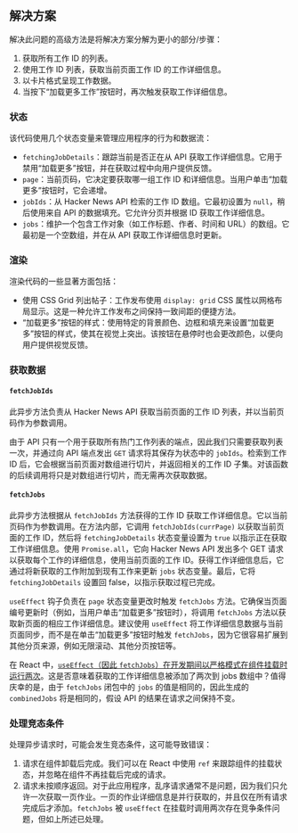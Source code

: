 
## 解决方案

解决此问题的高级方法是将解决方案分解为更小的部分/步骤：

1. 获取所有工作 ID 的列表。
2. 使用工作 ID 列表，获取当前页面工作 ID 的工作详细信息。
3. 以卡片格式呈现工作数据。
4. 当按下“加载更多工作”按钮时，再次触发获取工作详细信息。

### 状态

该代码使用几个状态变量来管理应用程序的行为和数据流：

* `fetchingJobDetails`：跟踪当前是否正在从 API 获取工作详细信息。它用于禁用“加载更多”按钮，并在获取过程中向用户提供反馈。
* `page`：当前页码，它决定要获取哪一组工作 ID 和详细信息。当用户单击“加载更多”按钮时，它会递增。
* `jobIds`：从 Hacker News API 检索的工作 ID 数组。它最初设置为 `null`，稍后使用来自 API 的数据填充。它允许分页并根据 ID 获取工作详细信息。
* `jobs`：维护一个包含工作对象（如工作标题、作者、时间和 URL）的数组。它最初是一个空数组，并在从 API 获取工作详细信息时更新。

### 渲染

渲染代码的一些显著方面包括：

* 使用 CSS Grid 列出帖子：工作发布使用 `display: grid` CSS 属性以网格布局显示。这是一种允许工作发布之间保持一致间距的便捷方法。
* “加载更多”按钮的样式：使用特定的背景颜色、边框和填充来设置“加载更多”按钮的样式，使其在视觉上突出。该按钮在悬停时也会更改颜色，以便向用户提供视觉反馈。

### 获取数据

#### `fetchJobIds`

此异步方法负责从 Hacker News API 获取当前页面的工作 ID 列表，并以当前页码作为参数调用。

由于 API 只有一个用于获取所有热门工作列表的端点，因此我们只需要获取列表一次，并通过向 API 端点发出 `GET` 请求将其保存为状态中的 `jobIds`。检索到工作 ID 后，它会根据当前页面对数组进行切片，并返回相关的工作 ID 子集。对该函数的后续调用将只是对数组进行切片，而无需再次获取数据。

#### `fetchJobs`

此异步方法根据从 `fetchJobIds` 方法获得的工作 ID 获取工作详细信息。它以当前页码作为参数调用。在方法内部，它调用 `fetchJobIds(currPage)` 以获取当前页面的工作 ID，然后将 `fetchingJobDetails` 状态变量设置为 `true` 以指示正在获取工作详细信息。使用 `Promise.all`，它向 Hacker News API 发出多个 GET 请求以获取每个工作的详细信息，使用当前页面的工作 ID。获得工作详细信息后，它通过将新获取的工作附加到现有工作来更新 `jobs` 状态变量。最后，它将 `fetchingJobDetails` 设置回 false，以指示获取过程已完成。

`useEffect` 钩子负责在 `page` 状态变量更改时触发 `fetchJobs` 方法。它确保当页面编号更新时（例如，当用户单击“加载更多”按钮时），将调用 `fetchJobs` 方法以获取新页面的相应工作详细信息。建议使用 `useEffect` 将工作详细信息数据与当前页面同步，而不是在单击“加载更多”按钮时触发 `fetchJobs`，因为它很容易扩展到其他分页来源，例如无限滚动、其他分页按钮等。

在 React 中，[`useEffect`（因此 `fetchJobs`）在开发期间以严格模式在组件挂载时运行两次](https://react.dev/reference/react/useEffect#my-effect-runs-twice-when-the-component-mounts)。这是否意味着获取的工作详细信息被添加了两次到 jobs 数组中？值得庆幸的是，由于 `fetchJobs` 闭包中的 `jobs` 的值是相同的，因此生成的 `combinedJobs` 将是相同的，假设 API 的结果在请求之间保持不变。

### 处理竞态条件

处理异步请求时，可能会发生竞态条件，这可能导致错误：

1. 请求在组件卸载后完成。我们可以在 React 中使用 `ref` 来跟踪组件的挂载状态，并忽略在组件不再挂载后完成的请求。
2. 请求未按顺序返回。对于此应用程序，乱序请求通常不是问题，因为我们只允许一次获取一页作业。一页的作业详细信息是并行获取的，并且仅在所有请求完成后才添加。`fetchJobs` 被 `useEffect` 在挂载时调用两次存在竞争条件问题，但如上所述已处理。

<TestCases />

<Notes />
